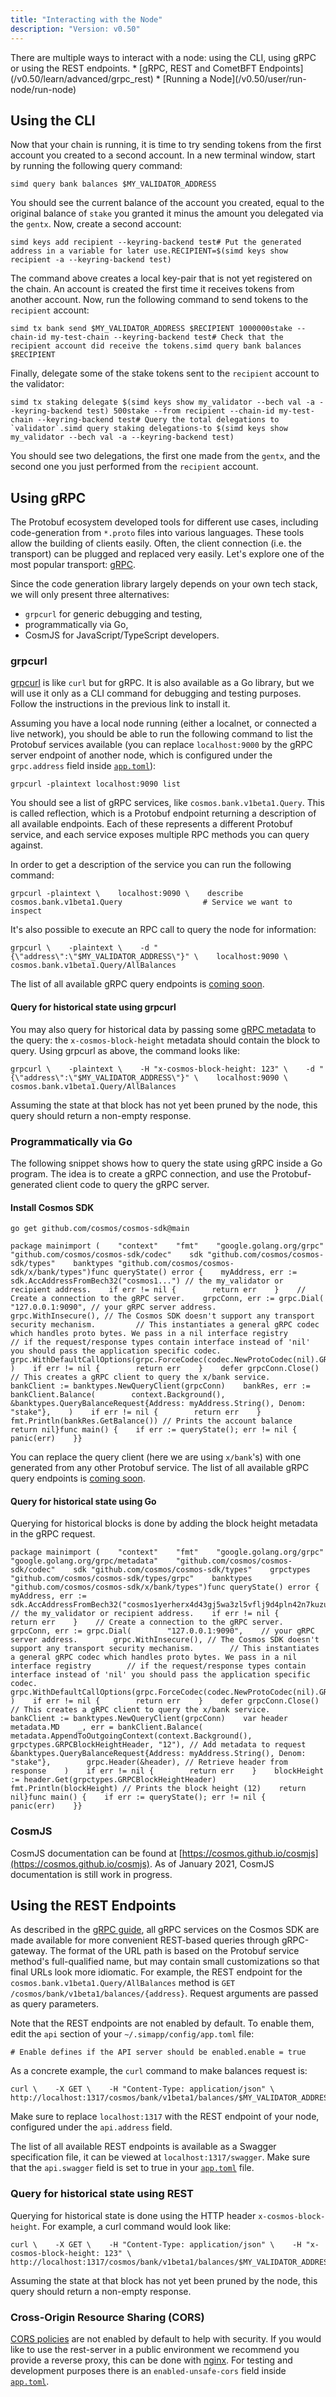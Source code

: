 ```yaml
---
title: "Interacting with the Node"
description: "Version: v0.50"
---
```


<Note>
  There are multiple ways to interact with a node: using the CLI, using gRPC or using the REST endpoints.
</Note>

<Note>
  * [gRPC, REST and CometBFT Endpoints](/v0.50/learn/advanced/grpc_rest)
  * [Running a Node](/v0.50/user/run-node/run-node)
</Note>

## Using the CLI[​](#using-the-cli "Direct link to Using the CLI")

Now that your chain is running, it is time to try sending tokens from the first account you created to a second account. In a new terminal window, start by running the following query command:

```
simd query bank balances $MY_VALIDATOR_ADDRESS
```

You should see the current balance of the account you created, equal to the original balance of `stake` you granted it minus the amount you delegated via the `gentx`. Now, create a second account:

```
simd keys add recipient --keyring-backend test# Put the generated address in a variable for later use.RECIPIENT=$(simd keys show recipient -a --keyring-backend test)
```

The command above creates a local key-pair that is not yet registered on the chain. An account is created the first time it receives tokens from another account. Now, run the following command to send tokens to the `recipient` account:

```
simd tx bank send $MY_VALIDATOR_ADDRESS $RECIPIENT 1000000stake --chain-id my-test-chain --keyring-backend test# Check that the recipient account did receive the tokens.simd query bank balances $RECIPIENT
```

Finally, delegate some of the stake tokens sent to the `recipient` account to the validator:

```
simd tx staking delegate $(simd keys show my_validator --bech val -a --keyring-backend test) 500stake --from recipient --chain-id my-test-chain --keyring-backend test# Query the total delegations to `validator`.simd query staking delegations-to $(simd keys show my_validator --bech val -a --keyring-backend test)
```

You should see two delegations, the first one made from the `gentx`, and the second one you just performed from the `recipient` account.

## Using gRPC[​](#using-grpc "Direct link to Using gRPC")

The Protobuf ecosystem developed tools for different use cases, including code-generation from `*.proto` files into various languages. These tools allow the building of clients easily. Often, the client connection (i.e. the transport) can be plugged and replaced very easily. Let's explore one of the most popular transport: [gRPC](/v0.50/learn/advanced/grpc_rest).

Since the code generation library largely depends on your own tech stack, we will only present three alternatives:

* `grpcurl` for generic debugging and testing,
* programmatically via Go,
* CosmJS for JavaScript/TypeScript developers.

### grpcurl[​](#grpcurl "Direct link to grpcurl")

[grpcurl](https://github.com/fullstorydev/grpcurl) is like `curl` but for gRPC. It is also available as a Go library, but we will use it only as a CLI command for debugging and testing purposes. Follow the instructions in the previous link to install it.

Assuming you have a local node running (either a localnet, or connected a live network), you should be able to run the following command to list the Protobuf services available (you can replace `localhost:9000` by the gRPC server endpoint of another node, which is configured under the `grpc.address` field inside [`app.toml`](/v0.50/user/run-node/run-node#configuring-the-node-using-apptoml-and-configtoml)):

```
grpcurl -plaintext localhost:9090 list
```

You should see a list of gRPC services, like `cosmos.bank.v1beta1.Query`. This is called reflection, which is a Protobuf endpoint returning a description of all available endpoints. Each of these represents a different Protobuf service, and each service exposes multiple RPC methods you can query against.

In order to get a description of the service you can run the following command:

```
grpcurl -plaintext \    localhost:9090 \    describe cosmos.bank.v1beta1.Query                  # Service we want to inspect
```

It's also possible to execute an RPC call to query the node for information:

```
grpcurl \    -plaintext \    -d "{\"address\":\"$MY_VALIDATOR_ADDRESS\"}" \    localhost:9090 \    cosmos.bank.v1beta1.Query/AllBalances
```

The list of all available gRPC query endpoints is [coming soon](https://github.com/cosmos/cosmos-sdk/issues/7786).

#### Query for historical state using grpcurl[​](#query-for-historical-state-using-grpcurl "Direct link to Query for historical state using grpcurl")

You may also query for historical data by passing some [gRPC metadata](https://github.com/grpc/grpc-go/blob/master/Documentation/grpc-metadata.md) to the query: the `x-cosmos-block-height` metadata should contain the block to query. Using grpcurl as above, the command looks like:

```
grpcurl \    -plaintext \    -H "x-cosmos-block-height: 123" \    -d "{\"address\":\"$MY_VALIDATOR_ADDRESS\"}" \    localhost:9090 \    cosmos.bank.v1beta1.Query/AllBalances
```

Assuming the state at that block has not yet been pruned by the node, this query should return a non-empty response.

### Programmatically via Go[​](#programmatically-via-go "Direct link to Programmatically via Go")

The following snippet shows how to query the state using gRPC inside a Go program. The idea is to create a gRPC connection, and use the Protobuf-generated client code to query the gRPC server.

#### Install Cosmos SDK[​](#install-cosmos-sdk "Direct link to Install Cosmos SDK")

```
go get github.com/cosmos/cosmos-sdk@main
```

```
package mainimport (    "context"    "fmt"    "google.golang.org/grpc"    "github.com/cosmos/cosmos-sdk/codec"    sdk "github.com/cosmos/cosmos-sdk/types"    banktypes "github.com/cosmos/cosmos-sdk/x/bank/types")func queryState() error {    myAddress, err := sdk.AccAddressFromBech32("cosmos1...") // the my_validator or recipient address.    if err != nil {        return err    }    // Create a connection to the gRPC server.    grpcConn, err := grpc.Dial(        "127.0.0.1:9090", // your gRPC server address.        grpc.WithInsecure(), // The Cosmos SDK doesn't support any transport security mechanism.         // This instantiates a general gRPC codec which handles proto bytes. We pass in a nil interface registry        // if the request/response types contain interface instead of 'nil' you should pass the application specific codec.        grpc.WithDefaultCallOptions(grpc.ForceCodec(codec.NewProtoCodec(nil).GRPCCodec())),    )    if err != nil {        return err    }    defer grpcConn.Close()    // This creates a gRPC client to query the x/bank service.    bankClient := banktypes.NewQueryClient(grpcConn)    bankRes, err := bankClient.Balance(        context.Background(),        &banktypes.QueryBalanceRequest{Address: myAddress.String(), Denom: "stake"},    )    if err != nil {        return err    }    fmt.Println(bankRes.GetBalance()) // Prints the account balance    return nil}func main() {    if err := queryState(); err != nil {        panic(err)    }}
```

You can replace the query client (here we are using `x/bank`'s) with one generated from any other Protobuf service. The list of all available gRPC query endpoints is [coming soon](https://github.com/cosmos/cosmos-sdk/issues/7786).

#### Query for historical state using Go[​](#query-for-historical-state-using-go "Direct link to Query for historical state using Go")

Querying for historical blocks is done by adding the block height metadata in the gRPC request.

```
package mainimport (    "context"    "fmt"    "google.golang.org/grpc"    "google.golang.org/grpc/metadata"    "github.com/cosmos/cosmos-sdk/codec"    sdk "github.com/cosmos/cosmos-sdk/types"    grpctypes "github.com/cosmos/cosmos-sdk/types/grpc"    banktypes "github.com/cosmos/cosmos-sdk/x/bank/types")func queryState() error {    myAddress, err := sdk.AccAddressFromBech32("cosmos1yerherx4d43gj5wa3zl5vflj9d4pln42n7kuzu") // the my_validator or recipient address.    if err != nil {        return err    }    // Create a connection to the gRPC server.    grpcConn, err := grpc.Dial(        "127.0.0.1:9090",    // your gRPC server address.        grpc.WithInsecure(), // The Cosmos SDK doesn't support any transport security mechanism.        // This instantiates a general gRPC codec which handles proto bytes. We pass in a nil interface registry        // if the request/response types contain interface instead of 'nil' you should pass the application specific codec.        grpc.WithDefaultCallOptions(grpc.ForceCodec(codec.NewProtoCodec(nil).GRPCCodec())),    )    if err != nil {        return err    }    defer grpcConn.Close()    // This creates a gRPC client to query the x/bank service.    bankClient := banktypes.NewQueryClient(grpcConn)    var header metadata.MD    _, err = bankClient.Balance(        metadata.AppendToOutgoingContext(context.Background(), grpctypes.GRPCBlockHeightHeader, "12"), // Add metadata to request        &banktypes.QueryBalanceRequest{Address: myAddress.String(), Denom: "stake"},        grpc.Header(&header), // Retrieve header from response    )    if err != nil {        return err    }    blockHeight := header.Get(grpctypes.GRPCBlockHeightHeader)    fmt.Println(blockHeight) // Prints the block height (12)    return nil}func main() {    if err := queryState(); err != nil {        panic(err)    }}
```

### CosmJS[​](#cosmjs "Direct link to CosmJS")

CosmJS documentation can be found at [https://cosmos.github.io/cosmjs](https://cosmos.github.io/cosmjs). As of January 2021, CosmJS documentation is still work in progress.

## Using the REST Endpoints[​](#using-the-rest-endpoints "Direct link to Using the REST Endpoints")

As described in the [gRPC guide](/v0.50/learn/advanced/grpc_rest), all gRPC services on the Cosmos SDK are made available for more convenient REST-based queries through gRPC-gateway. The format of the URL path is based on the Protobuf service method's full-qualified name, but may contain small customizations so that final URLs look more idiomatic. For example, the REST endpoint for the `cosmos.bank.v1beta1.Query/AllBalances` method is `GET /cosmos/bank/v1beta1/balances/{address}`. Request arguments are passed as query parameters.

Note that the REST endpoints are not enabled by default. To enable them, edit the `api` section of your `~/.simapp/config/app.toml` file:

```
# Enable defines if the API server should be enabled.enable = true
```

As a concrete example, the `curl` command to make balances request is:

```
curl \    -X GET \    -H "Content-Type: application/json" \    http://localhost:1317/cosmos/bank/v1beta1/balances/$MY_VALIDATOR_ADDRESS
```

Make sure to replace `localhost:1317` with the REST endpoint of your node, configured under the `api.address` field.

The list of all available REST endpoints is available as a Swagger specification file, it can be viewed at `localhost:1317/swagger`. Make sure that the `api.swagger` field is set to true in your [`app.toml`](/v0.50/user/run-node/run-node#configuring-the-node-using-apptoml-and-configtoml) file.

### Query for historical state using REST[​](#query-for-historical-state-using-rest "Direct link to Query for historical state using REST")

Querying for historical state is done using the HTTP header `x-cosmos-block-height`. For example, a curl command would look like:

```
curl \    -X GET \    -H "Content-Type: application/json" \    -H "x-cosmos-block-height: 123" \    http://localhost:1317/cosmos/bank/v1beta1/balances/$MY_VALIDATOR_ADDRESS
```

Assuming the state at that block has not yet been pruned by the node, this query should return a non-empty response.

### Cross-Origin Resource Sharing (CORS)[​](#cross-origin-resource-sharing-cors "Direct link to Cross-Origin Resource Sharing (CORS)")

[CORS policies](https://developer.mozilla.org/en-US/docs/Web/HTTP/CORS) are not enabled by default to help with security. If you would like to use the rest-server in a public environment we recommend you provide a reverse proxy, this can be done with [nginx](https://www.nginx.com/). For testing and development purposes there is an `enabled-unsafe-cors` field inside [`app.toml`](/v0.50/user/run-node/run-node#configuring-the-node-using-apptoml-and-configtoml).
